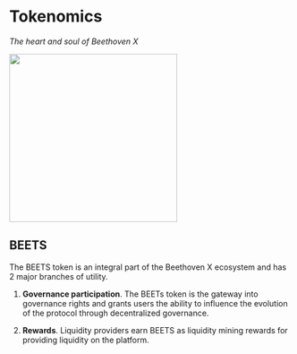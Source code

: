 # Tokenomics
_The heart and soul of Beethoven X_

<img src="https://user-images.githubusercontent.com/109503546/208057065-b9150092-184f-4a8e-be15-5e907e7a934c.svg" width="300" />


## BEETS
The BEETS token is an integral part of the Beethoven X ecosystem and has 2 major branches of utility.

1. **Governance participation**. The BEETs token is the gateway into governance rights and grants users the ability to influence the evolution of the protocol through decentralized governance.
 
2. **Rewards**. Liquidity providers earn BEETS as liquidity mining rewards for providing liquidity on the platform. 
